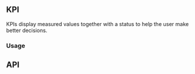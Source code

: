 

## KPI
<!-- introduction start -->
KPIs display measured values together with a status to help the user make better decisions.
<!-- introduction end -->
### Usage

<KpiPlayground height="28rem" />

## API

<PropsApi />
